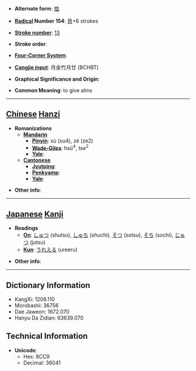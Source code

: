 * '''Alternate form''': [[恤]]

* '''[[Wiktionary:Chinese radical index| Radical]] Number 154''': [[Wiktionary:Chinese radical index 貝|貝]]+6 strokes

* '''[[Wiktionary:Chinese total strokes index|Stroke number]]''': [[Wiktionary:Chinese total strokes index 13|13]]

* '''Stroke order''': 

* '''[[Wiktionary:Chinese four corner index|Four-Corner System]]''': 

* '''[[Wiktionary:Chinese Cangjie index|Cangjie input]]''': 月金竹月廿 (BCHBT)

* '''Graphical Significance and Origin''': 

* '''Common Meaning''': to give alms

----

== [[Chinese]] [[Hanzi]] ==

* '''Romanizations'''
** '''[[Mandarin]]'''
*** '''[[Pinyin]]''': xù (xu4), zé (ze2)
*** '''[[Wade-Giles]]''': hsü<sup>4</sup>, tse<sup>2</sup>
*** '''[[Yale]]''': 
** '''[[Cantonese]]'''
*** '''[[Jyutping]]''':
*** '''[[Penkyamp]]''': 
*** '''[[Yale]]''': 

* '''Other info''': 

----

== [[Japanese]] [[Kanji]] ==

* '''Readings'''
** '''[[On]]''': [[しゅつ]] (shutsu), [[しゅち]] (shuchi), [[そつ]] (sotsu), [[そち]] (sochi), [[じゅつ]] (jutsu)
** '''[[Kun]]''': [[うれえる]] (ureeru)

* '''Other info''':  

----

== Dictionary Information ==

* KangXi: 1208.110
* Morobashi: 36756
* Dae Jaweon: 1672.070
* Hanyu Da Zidian: 63639.070

== Technical Information ==

* '''Unicode''':
** Hex: 8CC9
** Decimal: 36041